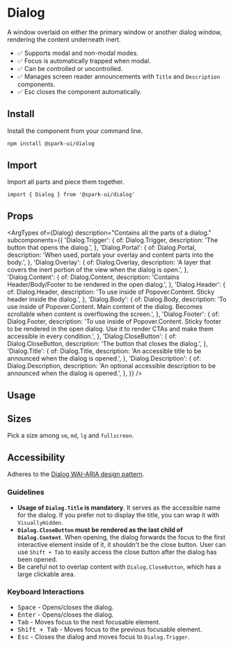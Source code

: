 


<Meta of={stories} />

# Dialog

A window overlaid on either the primary window or another dialog window, rendering the content underneath inert.

- ✅ Supports modal and non-modal modes.
- ✅ Focus is automatically trapped when modal.
- ✅ Can be controlled or uncontrolled.
- ✅ Manages screen reader announcements with `Title` and `Description` components.
- ✅ Esc closes the component automatically.

## Install

Install the component from your command line.

```sh
npm install @spark-ui/dialog
```

## Import

Import all parts and piece them together.

```tsx
import { Dialog } from '@spark-ui/dialog'
```

## Props

<ArgTypes
  of={Dialog}
  description="Contains all the parts of a dialog."
  subcomponents={{
    'Dialog.Trigger': {
      of: Dialog.Trigger,
      description: 'The button that opens the dialog.',
    },
    'Dialog.Portal': {
      of: Dialog.Portal,
      description: 'When used, portals your overlay and content parts into the body.',
    },
    'Dialog.Overlay': {
      of: Dialog.Overlay,
      description: 'A layer that covers the inert portion of the view when the dialog is open.',
    },
    'Dialog.Content': {
      of: Dialog.Content,
      description: 'Contains Header/Body/Footer to be rendered in the open dialog.',
    },
    'Dialog.Header': {
      of: Dialog.Header,
      description: 'To use inside of Popover.Content. Sticky header inside the dialog.',
    },
    'Dialog.Body': {
      of: Dialog.Body,
      description:
        'To use inside of Popover.Content. Main content of the dialog. Becomes scrollable when content is overflowing the screen.',
    },
    'Dialog.Footer': {
      of: Dialog.Footer,
      description:
        'To use inside of Popover.Content. Sticky footer to be rendered in the open dialog. Use it to render CTAs and make them accessible in every condition.',
    },
    'Dialog.CloseButton': {
      of: Dialog.CloseButton,
      description: 'The button that closes the dialog.',
    },
    'Dialog.Title': {
      of: Dialog.Title,
      description: 'An accessible title to be announced when the dialog is opened.',
    },
    'Dialog.Description': {
      of: Dialog.Description,
      description: 'An optional accessible description to be announced when the dialog is opened.',
    },
  }}
/>

## Usage

<Canvas of={stories.Usage} />

## Sizes

Pick a size among `sm`, `md`, `lg` and `fullscreen`.

<Canvas of={stories.Sizes} />

## Accessibility

Adheres to the [Dialog WAI-ARIA design pattern](https://www.w3.org/WAI/ARIA/apg/patterns/dialogmodal).

### Guidelines

- **Usage of `Dialog.Title` is mandatory**. It serves as the accessible name for the dialog. If you prefer not to display the title, you can wrap it with `VisuallyHidden`.
- **`Dialog.CloseButton` must be rendered as the last child of `Dialog.Content`**. When opening, the dialog forwards the focus to the first interactive element inside of it, it shouldn't be the close button. User can use `Shift + Tab` to easily access the close button after the dialog has been opened.
- Be careful not to overlap content with `Dialog.CloseButton`, which has a large clickable area.

### Keyboard Interactions

- <Kbd>Space</Kbd> - Opens/closes the dialog.
- <Kbd>Enter</Kbd> - Opens/closes the dialog.
- <Kbd>Tab</Kbd> - Moves focus to the next focusable element.
- <Kbd>Shift + Tab</Kbd> - Moves focus to the previous focusable element.
- <Kbd>Esc</Kbd> - Closes the dialog and moves focus to `Dialog.Trigger`.
